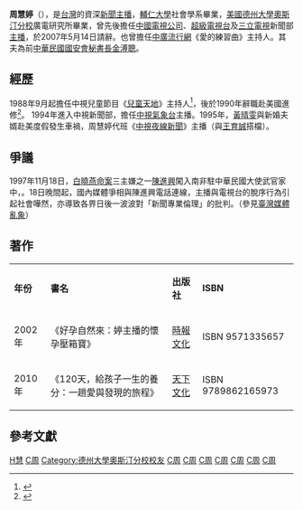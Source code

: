 {{主播資訊
| 主播頭銜     = 前中廣流行網《愛的練習曲》主持人
| 主播姓名     = 周慧婷
| 主播英文名字 = Huei-Ting Chou
| 暱稱         = 
| 綽號         = 
| 主播照片檔案 = 
| 主播照片尺寸 = 
| 主播照片圖說 = 
| 主播出生年分 = 
| 主播出生日期 = {{birth_date_and_age|1966|2|10}}
| 出生地       = {{TWN}}
| 主播逝世年分 = 
| 主播逝世日期 = 
| 逝世地       = 
| 國籍         = {{ROC}}
| 籍貫         = 
| 最高學歷     = 美國德州大學奧斯汀分校廣電研究所
| 婚姻狀況     = 已婚
| 配偶         = [[金溥聰|金溥聰]]
| 信仰宗教     = 
| 官方網站     = 
| 備註         = 
|}}
'''周慧婷'''（{{bd|1966年|2月10日|catIdx=Chou周}}），是[[台灣|台灣]]的資深[[新聞主播|新聞主播]]，[[輔仁大學|輔仁大學]]社會學系畢業，[[美國|美國]][[德州大學奧斯汀分校|德州大學奧斯汀分校]]廣電研究所畢業，曾先後擔任[[中國電視公司|中國電視公司]]、[[超級電視台|超級電視台]]及[[三立電視|三立電視]]新聞部[[新聞主播|主播]]，於2007年5月14日請辭。也曾擔任[[中廣流行網|中廣流行網]]《愛的練習曲》主持人。其夫為前[[中華民國|中華民國]][[國安會|國安會]][[秘書長|秘書長]][[金溥聰|金溥聰]]。

==經歷==
1988年9月起擔任中視兒童節目《[[兒童天地|兒童天地]]》主持人<ref name=ms880901>{{cite | url = | title =「清秀姐姐」周慧婷　接棒主持「兒童天地」  | author =  | work = 民生報 | date = 1988-09-01| archiveurl =  | archivedate =  | deadurl = no }}</ref>，後於1990年辭職赴美國進修<ref name=ms900705>{{cite | url = | title =“人物顯影 剛出校門 就進了“兒童天地”　陳嘉珍 是“新鮮”的主持 | author =尚孝芬  | work = 民生報 | date = 1990-07-05| archiveurl =  | archivedate =  | deadurl = no }}</ref>。
1994年進入中視新聞部，擔任[[中視氣象台|中視氣象台]]主播。1995年，[[黃晴雯|黃晴雯]]與新婚夫婿赴美度假發生車禍，周慧婷代班《[[中視夜線新聞|中視夜線新聞]]》主播（與[[王育誠|王育誠]]搭檔）。

== 爭議 ==
1997年11月18日，[[白曉燕命案|白曉燕命案]]三主嫌之一[[陳進興_(台灣罪犯)|陳進興]]闖入南非駐中華民國大使武官{{Link-en|卓懋祺|Edward McGill Alexander}}家中，{{Link-en|南非武官挾持事件|Alexander family hostage crisis|挾持卓懋祺一家五口}}。18日晚間起，國內媒體爭相與陳進興電話連線，主播與電視台的脫序行為引起社會嘩然，亦導致各界日後一波波對「新聞專業倫理」的批判。（參見[[臺灣媒體亂象|臺灣媒體亂象]]）

<!-- 
*時間待查 中國電視公司《[[兒童天地|兒童天地]]》主持人
*時間待查 中國電視公司《中視夜線新聞》主播
*時間待查 超級電視台《超視十點新聞》主播（兼任製作人）
*時間待查 [[SET電視台|SET電視台]]《領航新聞》主播
*時間待查 [[三立台灣台|三立台灣台]]《三立午間新聞》主播
*時間待查 三立台灣台《三立晚間新聞》主播
*時間待查 三立新聞台《三立正午新聞》主播
*時間待查 三立新聞台《1000整點新聞》主播
*2007年10月7日：中國電視公司《[[全民大講堂|全民大講堂]]》引言人
*時間不明 中廣流行網《愛的練習曲》主持人 -->

==著作==
{|class="wikitable"
|- style="background:snow; color:black" align=center
|'''年份'''||'''書名'''||'''出版社'''||'''ISBN'''
|-
|2002年||《好孕自然來：婷主播的懷孕壓箱寶》||[[時報文化|時報文化]]||ISBN 9571335657
|-
|2010年||《120天，給孩子一生的養分：一趟愛與發現的旅程》||[[天下文化|天下文化]]||ISBN 9789862165973
|}

== 參考文獻 ==
{{Reflist}}
[[Category:周姓|H慧]]
[[Category:輔仁大學校友|C周]]
[[Category:德州大學奧斯汀分校校友|Category:德州大學奧斯汀分校校友]]
[[Category:台灣女性記者|C周]]
[[Category:台灣電視主播|C周]]
[[Category:台灣新聞節目主持人|C周]]
[[Category:中視主播|C周]]
[[Category:超視主播|C周]]
[[Category:三立主播|C周]]
[[Category:台灣廣播主持人|C周]]